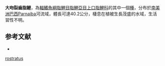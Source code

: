 {{Speciesbox
| status = LC
| status_system = IUCN3.1
| genus = Schizodon
| species = rostratus
| authority = [[Borodin|Borodin]], 1931
| synonyms = *''Anostomus rostratus''<br /><small>Borodin, 1931</small>
}}
'''大吻裂齒脂鯉'''，為[[輻鰭魚綱|輻鰭魚綱]][[脂鯉目|脂鯉目]][[脂鯉亞目|脂鯉亞目]][[上口脂鯉科|上口脂鯉科]]的其中一個[[種|種]]，分布於[[南美洲|南美洲]][[巴西|巴西]]Parnaiba河流域，體長可達40.2公分，棲息在植被生長茂盛的水域，生活習性不明。

==参考文献==
{{refbegin}}
*{{FishBase_species|genus=Schizodon|species=rostratus|year=2013|month=9}}
{{refend}}
{{Taxonbar|from=Q6414126}}

[[Category:裂齒脂鯉屬|rostratus]]


{{魚類小作品}}